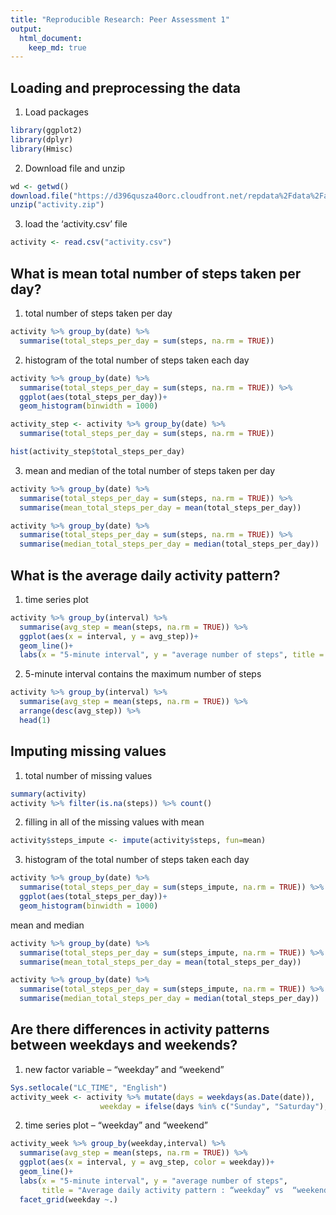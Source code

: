 ```yaml
---
title: "Reproducible Research: Peer Assessment 1"
output: 
  html_document:
    keep_md: true
---
```



## Loading and preprocessing the data

1. Load packages  
```r
library(ggplot2)
library(dplyr)
library(Hmisc)
```

2. Download file and unzip  
```r
wd <- getwd()
download.file("https://d396qusza40orc.cloudfront.net/repdata%2Fdata%2Factivity.zip", destfile = paste0(wd,"/activity.zip"))
unzip("activity.zip")
```

3. load the 'activity.csv' file  
```r
activity <- read.csv("activity.csv")
```


## What is mean total number of steps taken per day?
1. total number of steps taken per day  
```r
activity %>% group_by(date) %>% 
  summarise(total_steps_per_day = sum(steps, na.rm = TRUE))
```
  
2. histogram of the total number of steps taken each day  
```r
activity %>% group_by(date) %>% 
  summarise(total_steps_per_day = sum(steps, na.rm = TRUE)) %>% 
  ggplot(aes(total_steps_per_day))+
  geom_histogram(binwidth = 1000)
```

```r
activity_step <- activity %>% group_by(date) %>% 
  summarise(total_steps_per_day = sum(steps, na.rm = TRUE))

hist(activity_step$total_steps_per_day)  
```

  
3. mean and median of the total number of steps taken per day
```r
activity %>% group_by(date) %>% 
  summarise(total_steps_per_day = sum(steps, na.rm = TRUE)) %>% 
  summarise(mean_total_steps_per_day = mean(total_steps_per_day))

activity %>% group_by(date) %>% 
  summarise(total_steps_per_day = sum(steps, na.rm = TRUE)) %>% 
  summarise(median_total_steps_per_day = median(total_steps_per_day))
```
  


## What is the average daily activity pattern?  

1. time series plot  
```r
activity %>% group_by(interval) %>% 
  summarise(avg_step = mean(steps, na.rm = TRUE)) %>% 
  ggplot(aes(x = interval, y = avg_step))+
  geom_line()+
  labs(x = "5-minute interval", y = "average number of steps", title = "Average daily activity pattern")
```

2. 5-minute interval contains the maximum number of steps
```r
activity %>% group_by(interval) %>% 
  summarise(avg_step = mean(steps, na.rm = TRUE)) %>% 
  arrange(desc(avg_step)) %>% 
  head(1)
```



## Imputing missing values

1. total number of missing values
```r
summary(activity)
activity %>% filter(is.na(steps)) %>% count()
```

2. filling in all of the missing values with mean
```r
activity$steps_impute <- impute(activity$steps, fun=mean)

```

3. histogram of the total number of steps taken each day
```r
activity %>% group_by(date) %>% 
  summarise(total_steps_per_day = sum(steps_impute, na.rm = TRUE)) %>% 
  ggplot(aes(total_steps_per_day))+
  geom_histogram(binwidth = 1000)
```

mean and median  
```r
activity %>% group_by(date) %>% 
  summarise(total_steps_per_day = sum(steps_impute, na.rm = TRUE)) %>% 
  summarise(mean_total_steps_per_day = mean(total_steps_per_day))

activity %>% group_by(date) %>% 
  summarise(total_steps_per_day = sum(steps_impute, na.rm = TRUE)) %>% 
  summarise(median_total_steps_per_day = median(total_steps_per_day))
```



## Are there differences in activity patterns between weekdays and weekends?

1. new factor variable – “weekday” and “weekend”  
```r
Sys.setlocale("LC_TIME", "English")
activity_week <- activity %>% mutate(days = weekdays(as.Date(date)),
                    weekday = ifelse(days %in% c("Sunday", "Saturday"), "weekend", "weekday"))
```

2. time series plot – “weekday” and “weekend” 
```r
activity_week %>% group_by(weekday,interval) %>% 
  summarise(avg_step = mean(steps, na.rm = TRUE)) %>% 
  ggplot(aes(x = interval, y = avg_step, color = weekday))+
  geom_line()+
  labs(x = "5-minute interval", y = "average number of steps", 
       title = "Average daily activity pattern : “weekday” vs  “weekend”")+
  facet_grid(weekday ~.)
```

